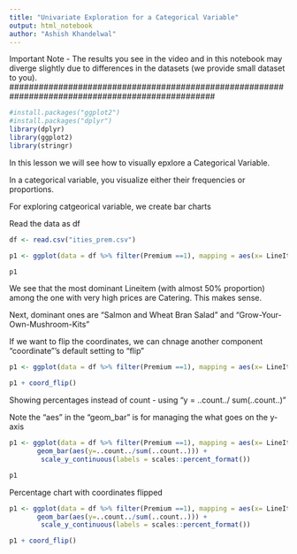 ```yaml
---
title: "Univariate Exploration for a Categorical Variable"
output: html_notebook
author: "Ashish Khandelwal"
---
```


#################################################################################################
Important Note - The results you see in the video and in this notebook may diverge slightly due to differences in the datasets (we provide small dataset to you).
##################################################################################################


```r
#install.packages("ggplot2")
#install.packages("dplyr")
library(dplyr)
library(ggplot2)
library(stringr)
```


In this lesson we will see how to visually epxlore a Categorical Variable. 

In a categorical variable, you visualize either their frequencies or proportions. 

For exploring catgeorical variable, we create bar charts 


Read the data as df
```r
df <- read.csv("ities_prem.csv")
```


```r
p1 <- ggplot(data = df %>% filter(Premium ==1), mapping = aes(x= LineItem)) + geom_bar()

p1
```

We see that the most dominant Lineitem (with almost 50% proportion) among the one with very high prices are Catering. This makes sense. 

Next, dominant ones are "Salmon and Wheat Bran Salad" and "Grow-Your-Own-Mushroom-Kits"



If we want to flip the coordinates, we can chnage another component "coordinate"'s default setting to "flip"

```r
p1 <- ggplot(data = df %>% filter(Premium ==1), mapping = aes(x= LineItem)) + geom_bar(stat =)

p1 + coord_flip()
```



Showing percentages instead of count - using "y = ..count../ sum(..count..)"

Note the "aes" in the "geom_bar" is for managing the what goes on the y-axis
```r
p1 <- ggplot(data = df %>% filter(Premium ==1), mapping = aes(x= LineItem, y = Price)) + 
       geom_bar(aes(y=..count../sum(..count..))) +
        scale_y_continuous(labels = scales::percent_format())

p1 
```


Percentage chart with coordinates flipped

```r
p1 <- ggplot(data = df %>% filter(Premium ==1), mapping = aes(x= LineItem, y = Price)) + 
       geom_bar(aes(y=..count../sum(..count..))) +
        scale_y_continuous(labels = scales::percent_format())

p1 + coord_flip()

```



